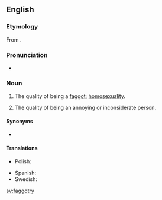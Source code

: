 ==English==

===Etymology===
From {{suffix|faggot|ry|lang=en}}.

===Pronunciation===
* {{IPA|/ˈfæɡətɹi/|lang=en}}

===Noun===
{{en-noun|~|faggotries}}

# {{lb|en|pejorative|slang}} The quality of being a [[faggot]]; [[homosexuality]].
# {{lb|en|pejorative|slang}} The quality of being an annoying or inconsiderate person.

====Synonyms====
* {{l|en|gayness}}

====Translations====
{{trans-top|the quality of being a faggot}}
* Polish: {{t+|pl|pedalstwo|n}}
{{trans-mid}}
* Spanish: {{t|es|mariconería|f}}
* Swedish: {{t+|sv|bögeri|n}}
{{trans-bottom}}

[[sv:faggotry]]